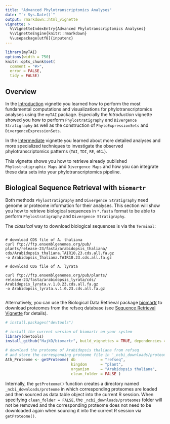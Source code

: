 ```yaml
---
title: "Advanced Phylotranscriptomics Analyses"
date: "`r Sys.Date()`"
output: rmarkdown::html_vignette
vignette: >
  %\VignetteIndexEntry{Advanced Phylotranscriptomics Analyses}
  %\VignetteEngine{knitr::rmarkdown}
  %\usepackage[utf8]{inputenc}
---
```


```r
library(myTAI)
options(width = 750)
knitr::opts_chunk$set(
  comment = "#>",
  error = FALSE,
  tidy = FALSE)
```

## Overview 

In the [Introduction](https://github.com/HajkD/myTAI/blob/master/vignettes/Introduction.Rmd) vignette you learned how to perform the most fundamental computations
and visualizations for phylotranscriptomics analyses using the `myTAI` package.
Especially the _Introduction_ vignette showed you how to perform `Phylostratigraphy` and `Divergence Stratigraphy` as well as the construction of `PhyloExpressionSets` and `DivergenceExpressionSets`.


In the [Intermediate](https://github.com/HajkD/myTAI/blob/master/vignettes/Intermediate.Rmd) vignette you learned about more detailed analyses and more specialized techniques 
to investigate the observed phylotranscriptomics patterns (`TAI`, `TDI`, `RE`, etc.).

This vignette shows you how to retrieve already published `Phylostratigraphic Maps` and `Divergence Maps` and how you can integrate these data sets into your phylotranscriptomics pipeline.

## Biological Sequence Retrieval with `biomartr`

Both methods `Phylostratigraphy` and `Divergence Stratigraphy` need genome or proteome information for their analyses. This section will show you how to retrieve biological sequences in `*.fasta` format to be able to perform `Phylostratigraphy` and `Divergence Stratigraphy`.

The _classical_ way to download biological sequences is via the `Terminal`:
```shell

# download CDS file of A. thaliana
curl ftp://ftp.ensemblgenomes.org/pub/
plants/release-23/fasta/arabidopsis_thaliana/
cds/Arabidopsis_thaliana.TAIR10.23.cds.all.fa.gz 
-o Arabidopsis_thaliana.TAIR10.23.cds.all.fa.gz

# download CDS file of A. lyrata

curl ftp://ftp.ensemblgenomes.org/pub/plants/
release-23/fasta/arabidopsis_lyrata/cds/
Arabidopsis_lyrata.v.1.0.23.cds.all.fa.gz 
-o Arabidopsis_lyrata.v.1.0.23.cds.all.fa.gz


```

Alternatively, you can use the Biological Data Retrieval package [biomartr](https://github.com/HajkD/biomartr)
to download proteomes from the refseq database (see [Sequence Retrieval Vignette](https://github.com/HajkD/biomartr/blob/master/vignettes/Sequence_Retrieval.Rmd) for details).

```r
# install.packages("devtools")

# install the current version of biomartr on your system
library(devtools)
install_github("HajkD/biomartr", build_vignettes = TRUE, dependencies = TRUE)
```

```r
# download the proteome of Arabidopsis thaliana from refseq
# and store the corresponding proteome file in '_ncbi_downloads/proteomes'
Ath_Proteome <- getProteome( db           = "refseq", 
                             kingdom      = "plant",
                             organism     = "Arabidopsis thaliana",
                             clean_folder = FALSE )

```

Internally, the `getProteome()` function creates a directory named `_ncbi_downloads/proteome` in which corresponding proteomes are loaded and then sourced as data.table object into the current R session. When specifying `clean_folder = FALSE`, the `_ncbi_downloads/proteomes` folder will not be removed and the corresponding proteome does not need to be downloaded again when sourcing it into the current R session via `getProteome()`.



